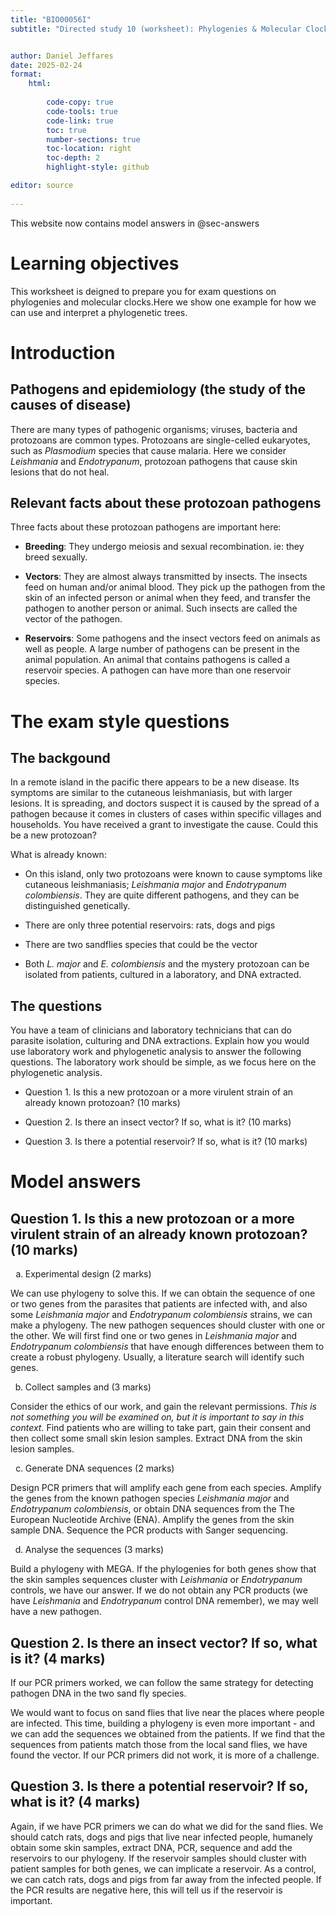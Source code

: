 ```yaml
---
title: "BIO00056I"
subtitle: "Directed study 10 (worksheet): Phylogenies & Molecular Clock"


author: Daniel Jeffares
date: 2025-02-24
format:
    html:
      
        code-copy: true
        code-tools: true
        code-link: true
        toc: true
        number-sections: true
        toc-location: right
        toc-depth: 2
        highlight-style: github

editor: source
    
---
```


::: {.callout-important}
This website now contains model answers in @sec-answers
:::


# Learning objectives

This worksheet is deigned to prepare you for exam questions on phylogenies and molecular clocks.Here we show one example for how we can use and interpret a phylogenetic trees.

# Introduction 

## Pathogens and epidemiology (the study of the causes of disease)

There are many types of pathogenic organisms; viruses, bacteria and protozoans are common types. Protozoans are single-celled eukaryotes, such as *Plasmodium *species that cause malaria. Here we consider *Leishmania* and *Endotrypanum*, protozoan pathogens that cause skin lesions that do not heal. 

## Relevant facts about these protozoan pathogens

Three facts about these protozoan pathogens are important here:

- **Breeding**: They undergo meiosis and sexual recombination. ie: they breed sexually.

- **Vectors**: They are almost always transmitted by insects. The insects feed on human and/or animal blood. They pick up the pathogen from the skin of an infected person or animal when they feed, and transfer the pathogen to another person or animal. Such insects are called the vector of the pathogen.

- **Reservoirs**: Some pathogens and the insect vectors feed on animals as well as people. A large number of pathogens can be present in the animal population.  An animal that contains pathogens is called a reservoir species. A pathogen can have more than one reservoir species.


# The exam style questions

## The backgound

In a remote island in the pacific there appears to be a new disease. Its symptoms are similar to the cutaneous leishmaniasis, but with larger lesions. It is spreading, and doctors suspect it is caused by the spread of a pathogen because it comes in clusters of cases within specific villages and households. You have received a grant to investigate the cause. Could this be a new protozoan?

What is already known:

- On this island, only two protozoans were known to cause symptoms like cutaneous leishmaniasis; *Leishmania major* and *Endotrypanum colombiensis*. They are quite different pathogens, and they can be distinguished genetically.

- There are only three potential reservoirs: rats, dogs and pigs

- There are two sandflies species that could be the vector

- Both *L. major* and *E. colombiensis* and the mystery protozoan can be isolated from patients, cultured in a laboratory, and DNA extracted.



## The questions

You have a team of clinicians and laboratory technicians that can do parasite isolation, culturing and DNA extractions.
Explain how you would use laboratory work and phylogenetic analysis to answer the following questions. The laboratory work should be simple, as we focus here on the phylogenetic analysis.

- Question 1. Is this a new protozoan or a more virulent strain of an already known protozoan? (10 marks)

- Question 2. Is there an insect vector? If so, what is it? (10 marks)

- Question 3. Is there a potential reservoir? If so, what is it? (10 marks)

# Model answers {#sec-answers}

## Question 1. Is this a new protozoan or a more virulent strain of an already known protozoan? (10 marks)


a) Experimental design  (2 marks)

We can use phylogeny to solve this. If we can obtain the sequence of one or two genes from the parasites that patients are infected with, and also some *Leishmania major* and *Endotrypanum colombiensis* strains, we can make a phylogeny. The new pathogen sequences should cluster with one or the other. We will first find one or two genes in *Leishmania major* and *Endotrypanum colombiensis* that have enough differences between them to create a robust phylogeny. Usually, a literature search will identify such genes.

b) Collect samples and (3 marks)

Consider the ethics of our work, and gain the relevant permissions. *This is not something you will be examined on, but it is important to say in this context.* Find patients who are willing to take part, gain their consent and then collect some small skin lesion samples. Extract DNA from the skin lesion samples.

c) Generate DNA sequences (2 marks)

Design PCR primers that will amplify each gene from each species. Amplify the genes from the known pathogen species *Leishmania major* and *Endotrypanum colombiensis*, or obtain DNA sequences from the The European Nucleotide Archive (ENA).  Amplify the genes from the skin sample DNA. Sequence the PCR products with Sanger sequencing.

d) Analyse the sequences (3 marks)

Build a phylogeny with MEGA. If the phylogenies for both genes show that the skin samples sequences cluster with *Leishmania* or *Endotrypanum* controls, we have our answer. If we do not obtain any PCR products (we have *Leishmania* and *Endotrypanum* control DNA remember), we may well have a new pathogen.


## Question 2. Is there an insect vector? If so, what is it? (4 marks)

If our PCR primers worked, we can follow the same strategy for detecting pathogen DNA in the two sand fly species. 

We would want to focus on sand flies that live near the places where people are infected. This time, building a phylogeny is even more important - and we can add the sequences we obtained from the patients. If we find that the sequences from patients match those from the local sand flies, we have found the vector. If our PCR primers did not work, it is more of a challenge.


## Question 3. Is there a potential reservoir? If so, what is it? (4 marks)

Again, if we have PCR primers we can do what we did for the sand flies. We should catch rats, dogs and pigs that live near infected people, humanely obtain some skin samples, extract DNA, PCR, sequence and add the reservoirs to our phylogeny. If the reservoir samples should cluster with patient samples for both genes, we can implicate a reservoir. As a control, we can catch rats, dogs and pigs from far away from the infected people. If the PCR results are negative here, this will tell us if the reservoir is important.










